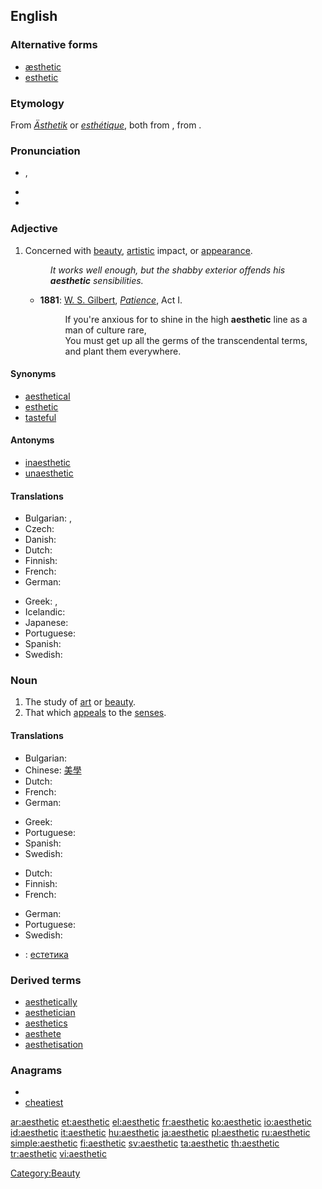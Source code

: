==English==

===Alternative forms===
* [[æsthetic]]
* [[esthetic]]

===Etymology===
From {{etyl|de}} ''[[Ästhetik]]'' or {{etyl|fr}} ''[[esthétique]]'', both from {{etyl|grc}} {{term|αἰσθητικός||of sense perception|lang=grc}}, from {{term|αἰσθάνομαι||I feel|lang=grc}}.

===Pronunciation===
* {{a|UK}} {{IPA|/əsˈθɛt.ɪk/}}, {{SAMPA|/@s"TEtIk/}}
* {{audio|en-us-aesthetic.ogg|Audio (US)}}
* {{rhymes|ɛtɪk}}

===Adjective===
{{en-adj}}

# Concerned with [[beauty]], [[artistic]] impact, or [[appearance]].
#: ''It works well enough, but the shabby exterior offends his '''aesthetic''' sensibilities.''
#* '''1881''': [[w:W. S. Gilbert|W. S. Gilbert]], ''[[w:Patience (opera)|Patience]]'', Act I.
#*: If you're anxious for to shine in the high '''aesthetic''' line as a man of culture rare,<br>You must get up all the germs of the transcendental terms, and plant them everywhere.

====Synonyms====
* [[aesthetical]]
* [[esthetic]]
* [[tasteful]]

====Antonyms====
* [[inaesthetic]]
* [[unaesthetic]]

====Translations====
{{trans-top|Concerned with beauty}}
* Bulgarian: {{t+|bg|естетичен}}, {{t|bg|изящен}}
* Czech: {{t-|cs|estetický|m}}
* Danish: {{t|da|æstetisk}}
* Dutch: {{t|nl|esthetisch}}
* Finnish: {{t-|fi|esteettinen}}
* French: {{t+|fr|esthétique}}
* German: {{t+|de|ästhetisch}}
{{trans-mid}}
* Greek: {{t+|el|αισθητικός|tr=esthetikós}}, {{t|el|καλαίσθητος|tr=kalésθitos}}
* Icelandic: {{t|is|sjónrænn|m}}
* Japanese: {{t|ja|美的な|tr=bitekina}}
* Portuguese: {{t+|pt|estético}}
* Spanish: {{t+|es|estético|m}}
* Swedish: {{t|sv|estetisk}}
{{trans-bottom}}

===Noun===
{{en-noun}}

# The study of [[art]] or [[beauty]].
# That which [[appeal]]s to the [[sense]]s.

====Translations====
{{trans-top|The study of art or beauty}}
* Bulgarian: {{t+|bg|естетика}}
* Chinese: [[美學]]
* Dutch: {{t+|nl|esthetica|f}}
* French: {{t+|fr|esthétique|f}}
* German: {{t+|de|Ästhetik|f}}
{{trans-mid}}
* Greek: {{t+|el|αισθητική|f|tr=esθitikí}}
* Portuguese: {{t+|pt|estética|f}}
* Spanish: {{t+|es|estética|f}}
* Swedish: {{t-|sv|estetik}}
{{trans-bottom}}

{{trans-top|That which appeals to the senses}}
* Dutch: {{t|nl|esthetische|n}}
* Finnish: {{t-|fi|estetiikka}}
* French: {{t+|fr|esthétique|f}}
{{trans-mid}}
* German: {{t+|de|Ästhetik|f}}
* Portuguese: {{t+|pt|estética|f}}
* Swedish: {{t-|sv|estetik}}
{{trans-bottom}}

{{checktrans-top|Translations to be checked}}
* {{ttbc|bg}}: [[естетика]] {{f}}
{{trans-bottom}}

===Derived terms===
* [[aesthetically]]
* [[aesthetician]]
* [[aesthetics]]
* [[aesthete]]
* [[aesthetisation]]

===Anagrams===
* {{alphagram|aceehistt}}
* [[cheatiest#English|cheatiest]]

[[ar:aesthetic]]
[[et:aesthetic]]
[[el:aesthetic]]
[[fr:aesthetic]]
[[ko:aesthetic]]
[[io:aesthetic]]
[[id:aesthetic]]
[[it:aesthetic]]
[[hu:aesthetic]]
[[ja:aesthetic]]
[[pl:aesthetic]]
[[ru:aesthetic]]
[[simple:aesthetic]]
[[fi:aesthetic]]
[[sv:aesthetic]]
[[ta:aesthetic]]
[[th:aesthetic]]
[[tr:aesthetic]]
[[vi:aesthetic]]
[[Category:Beauty]]